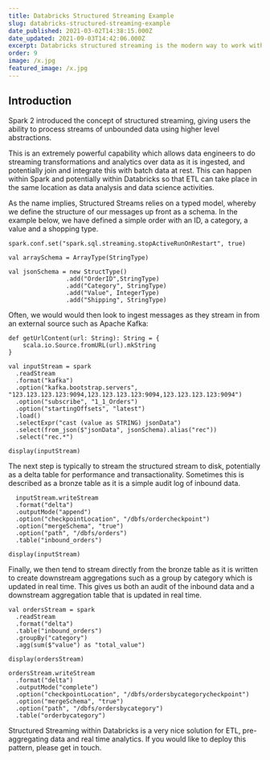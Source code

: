 ```yaml
---
title: Databricks Structured Streaming Example
slug: databricks-structured-streaming-example
date_published: 2021-03-02T14:38:15.000Z
date_updated: 2021-09-03T14:42:06.000Z
excerpt: Databricks structured streaming is the modern way to work with streaming data in Spark.
order: 9
image: /x.jpg
featured_image: /x.jpg
---
```


## Introduction

Spark 2 introduced the concept of structured streaming, giving users the ability to process streams of unbounded data using higher level abstractions.  

This is an extremely powerful capability which allows data engineers to do streaming transformations and analytics over data as it is ingested, and potentially join and integrate this with batch data at rest.  This can happen within Spark and potentially within Databricks so that ETL can take place in the same location as data analysis and data science activities.  

As the name implies, Structured Streams relies on a typed model, whereby we define the structure of our messages up front as a schema.  In the example below, we have defined a simple order with an ID, a category, a value and a shopping type.  

    
    spark.conf.set("spark.sql.streaming.stopActiveRunOnRestart", true)
    
    val arraySchema = ArrayType(StringType)
    
    val jsonSchema = new StructType()
                    .add("OrderID",StringType)
                    .add("Category", StringType)
                    .add("Value", IntegerType)
                    .add("Shipping", StringType)

Often, we would would then look to ingest messages as they stream in from an external source such as Apache Kafka:

    
    def getUrlContent(url: String): String = {
        scala.io.Source.fromURL(url).mkString
    }
    
    val inputStream = spark
      .readStream
      .format("kafka")
      .option("kafka.bootstrap.servers", "123.123.123.123:9094,123.123.123.123:9094,123.123.123.123:9094")
      .option("subscribe", "1_1_Orders")
      .option("startingOffsets", "latest")
      .load()
      .selectExpr("cast (value as STRING) jsonData")
      .select(from_json($"jsonData", jsonSchema).alias("rec"))
      .select("rec.*")
      
    display(inputStream)

The next step is typically to stream the structured stream to disk, potentially as a delta table for performance and transactionality.  Sometimes this is described as a bronze table as it is a simple audit log of inbound data.  

      inputStream.writeStream
      .format("delta")
      .outputMode("append")
      .option("checkpointLocation", "/dbfs/ordercheckpoint")
      .option("mergeSchema", "true")
      .option("path", "/dbfs/orders")
      .table("inbound_orders")
    
    display(inputStream)

Finally, we then tend to stream directly from the bronze table as it is written to create downstream aggregations such as a group by category which is updated in real time.  This gives us both an audit of the inbound data and a downstream aggregation table that is updated in real time.

    val ordersStream = spark
      .readStream
      .format("delta")
      .table("inbound_orders")
      .groupBy("category")
      .agg(sum($"value") as "total_value")
    
    display(ordersStream)
    
    ordersStream.writeStream
      .format("delta")
      .outputMode("complete")
      .option("checkpointLocation", "/dbfs/ordersbycategorycheckpoint")
      .option("mergeSchema", "true")
      .option("path", "/dbfs/ordersbycategory")
      .table("orderbycategory")

Structured Streaming within Databricks is a very nice solution for ETL, pre-aggregating data and real time analytics.  If you would like to deploy this pattern, please get in touch.  
